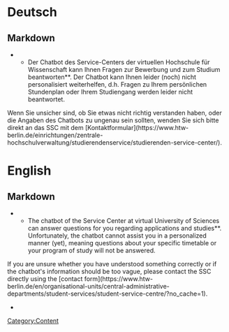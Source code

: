 [[Category:Content]]
= Deutsch =
== Markdown ==
<markdown>
**Der Chatbot des Service-Centers der virtuellen Hochschule für Wissenschaft kann Ihnen Fragen zur Bewerbung und zum Studium beantworten**. Der Chatbot kann Ihnen leider (noch) nicht personalisiert weiterhelfen, d.h. Fragen zu Ihrem persönlichen Stundenplan oder Ihrem Studiengang werden leider nicht beantwortet.


Wenn Sie unsicher sind, ob Sie etwas nicht richtig verstanden haben, oder die Angaben des Chatbots zu ungenau sein sollten, wenden Sie sich bitte direkt an das SSC mit dem [Kontaktformular](https://www.htw-berlin.de/einrichtungen/zentrale-hochschulverwaltung/studierendenservice/studierenden-service-center/).
</markdown>

= English =
== Markdown ==
<markdown>
**The chatbot of the Service Center at virtual University of Sciences can answer questions for you regarding applications and studies**. Unfortunately, the chatbot cannot assist you in a personalized manner (yet), meaning questions about your specific timetable or your program of study will not be answered.


If you are unsure whether you have understood something correctly or if the chatbot's information should be too vague, please contact the SSC directly using the [contact form](https://www.htw-berlin.de/en/organisational-units/central-administrative-departments/student-services/student-service-centre/?no_cache=1).
</markdown>

*
